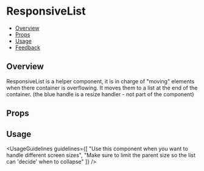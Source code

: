 
<Meta of={ResponsiveListStories} />

# ResponsiveList

- [Overview](#overview)
- [Props](#props)
- [Usage](#usage)
- [Feedback](#feedback)

## Overview

ResponsiveList is a helper component, it is in charge of "moving" elements when there container is overflowing. It moves them to a list at the end of the container.
(the blue handle is a resize handler - not part of the component)

<Canvas>
  <Story of={ResponsiveListStories.Overview} />
</Canvas>

## Props

<PropsTable />

## Usage

<UsageGuidelines
  guidelines={[
    "Use this component when you want to handle different screen sizes",
    "Make sure to limit the parent size so the list can 'decide' when to collapse"
  ]}
/>
